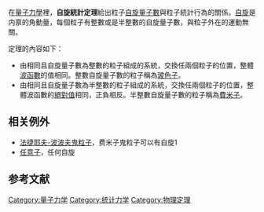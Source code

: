 {{Multiple issues|
{{Expert|subject=物理}}
{{Expand|time=2015-05-14}}
{{Noref|time=2015-05-14}}
}}
{{NoteTA|G1=物理學}}
在[[量子力學|量子力學]]裡，'''自旋統計定理'''給出粒子[[自旋量子數|自旋量子數]]與粒子統計行為的關係。[[自旋|自旋]]是内禀的角動量，每個粒子有整數或是半整數的自旋量子數，與粒子外在的運動無關。

定理的內容如下：
* 由相同且自旋量子數為整數的粒子組成的系統，交換任兩個粒子的位置，整體[[波函數|波函數]]的值相同。整數自旋量子數的粒子稱為[[玻色子|玻色子]]。
* 由相同且自旋量子數為半整數的粒子組成的系統，交換任兩個粒子的位置，整體波函數的[[絕對值|絕對值]]相同，正負相反。半整數自旋量子數的粒子稱為[[費米子|費米子]]。

==相关例外==
* [[法捷耶夫-波波夫鬼粒子|法捷耶夫-波波夫鬼粒子]]，费米子鬼粒子可以有自旋1
* [[任意子|任意子]]，任何自旋

== 参考文献 ==

{{Statistics-stub}}
{{量子场论}}
{{弦理论}}
{{统计力学}}

[[Category:量子力学|Category:量子力学]]
[[Category:统计力学|Category:统计力学]]
[[Category:物理定理|Category:物理定理]]